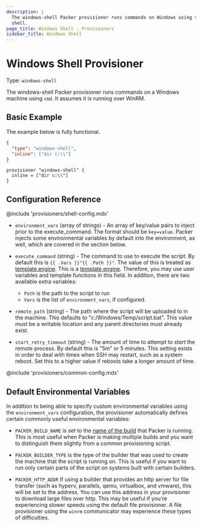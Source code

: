 ```yaml
---
description: |
  The windows-shell Packer provisioner runs commands on Windows using the cmd
  shell.
page_title: Windows Shell - Provisioners
sidebar_title: Windows Shell
---
```


# Windows Shell Provisioner

Type: `windows-shell`

The windows-shell Packer provisioner runs commands on a Windows machine using
`cmd`. It assumes it is running over WinRM.

## Basic Example

The example below is fully functional.

<Tabs>
<Tab heading="JSON">

```json
{
  "type": "windows-shell",
  "inline": ["dir c:\\"]
}
```

</Tab>
<Tab heading="HCL2">

```hcl
provisioner "windows-shell" {
  inline = ["dir c:\\"]
}
```

</Tab>
</Tabs>

## Configuration Reference

@include 'provisioners/shell-config.mdx'

- `environment_vars` (array of strings) - An array of key/value pairs to
  inject prior to the execute_command. The format should be `key=value`.
  Packer injects some environmental variables by default into the
  environment, as well, which are covered in the section below.

- `execute_command` (string) - The command to use to execute the script. By
  default this is `{{ .Vars }}"{{ .Path }}"`. The value of this is treated as
  [template engine](/docs/templates/engine). This is a
  [template engine](/docs/templates/engine). Therefore, you may
  use user variables and template functions in this field. In addition, there
  are two available extra variables:

  - `Path` is the path to the script to run
  - `Vars` is the list of `environment_vars`, if configured.

- `remote_path` (string) - The path where the script will be uploaded to in
  the machine. This defaults to "c:/Windows/Temp/script.bat". This value must
  be a writable location and any parent directories must already exist.

- `start_retry_timeout` (string) - The amount of time to attempt to _start_
  the remote process. By default this is "5m" or 5 minutes. This setting
  exists in order to deal with times when SSH may restart, such as a system
  reboot. Set this to a higher value if reboots take a longer amount of time.

@include 'provisioners/common-config.mdx'

## Default Environmental Variables

In addition to being able to specify custom environmental variables using the
`environment_vars` configuration, the provisioner automatically defines certain
commonly useful environmental variables:

- `PACKER_BUILD_NAME` is set to the [name of the
  build](/docs/templates/builders#named-builds) that Packer is running.
  This is most useful when Packer is making multiple builds and you want to
  distinguish them slightly from a common provisioning script.

- `PACKER_BUILDER_TYPE` is the type of the builder that was used to create
  the machine that the script is running on. This is useful if you want to
  run only certain parts of the script on systems built with certain
  builders.

- `PACKER_HTTP_ADDR` If using a builder that provides an http server for file
  transfer (such as hyperv, parallels, qemu, virtualbox, and vmware), this
  will be set to the address. You can use this address in your provisioner to
  download large files over http. This may be useful if you're experiencing
  slower speeds using the default file provisioner. A file provisioner using
  the `winrm` communicator may experience these types of difficulties.
